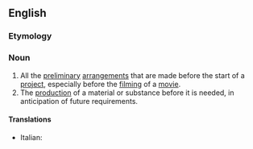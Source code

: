 {{also|préproduction|pre-production}}
==English==

===Etymology===
{{prefix|pre|production|lang=en}}

===Noun===
{{en-noun|-|s}}

# All the [[preliminary]] [[arrangement]]s that are made before the start of a [[project]], especially before the [[film]]ing of a [[movie]].
# The [[production]] of a material or substance before it is needed, in anticipation of future requirements.

====Translations====
{{trans-top|arrangements before beginning}}
* Italian: {{t|it|preproduzione|f}}
{{trans-mid}}
{{trans-bottom}}